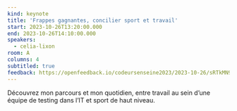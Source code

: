 ```yaml
---
kind: keynote
title: 'Frappes gagnantes, concilier sport et travail'
start: 2023-10-26T13:20:00.000
end: 2023-10-26T14:10:00.000
speakers:
  - celia-lixon
room: A
columns: 4
subtitled: true
feedback: https://openfeedback.io/codeursenseine2023/2023-10-26/sRTkMN9x2JBYH23uEpue
---
```


Découvrez mon parcours et mon quotidien, entre travail au sein d’une équipe de testing dans l’IT et sport de haut niveau.
